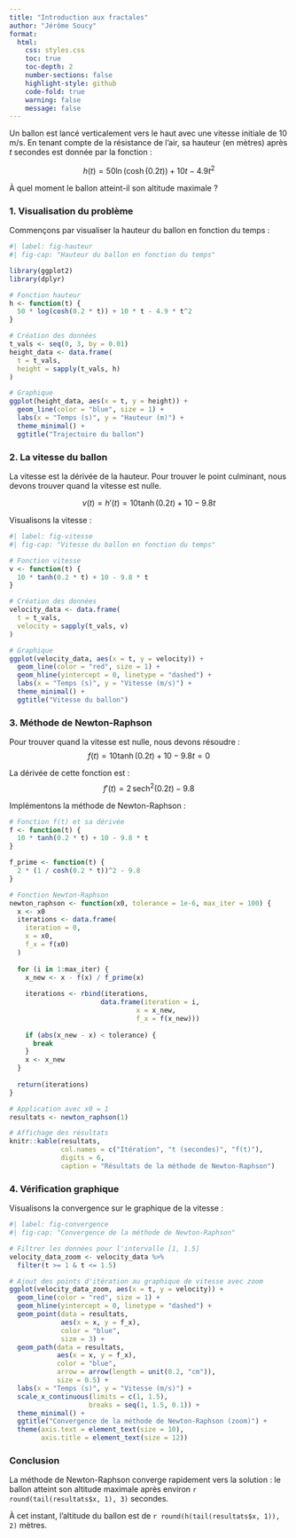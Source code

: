 ```yaml
---
title: "Introduction aux fractales"
author: "Jérôme Soucy"
format:
  html:
    css: styles.css
    toc: true
    toc-depth: 2
    number-sections: false
    highlight-style: github
    code-fold: true
    warning: false
    message: false
---
```


Un ballon est lancé verticalement vers le haut avec une vitesse initiale de 10 m/s. En tenant compte de la résistance de l'air, sa hauteur (en mètres) après $t$ secondes est donnée par la fonction :

$$h(t) = 50\ln(\cosh(0.2t)) + 10t - 4.9t^2$$

À quel moment le ballon atteint-il son altitude maximale ?

### 1. Visualisation du problème

Commençons par visualiser la hauteur du ballon en fonction du temps :

```r
#| label: fig-hauteur
#| fig-cap: "Hauteur du ballon en fonction du temps"

library(ggplot2)
library(dplyr)

# Fonction hauteur
h <- function(t) {
  50 * log(cosh(0.2 * t)) + 10 * t - 4.9 * t^2
}

# Création des données
t_vals <- seq(0, 3, by = 0.01)
height_data <- data.frame(
  t = t_vals,
  height = sapply(t_vals, h)
)

# Graphique
ggplot(height_data, aes(x = t, y = height)) +
  geom_line(color = "blue", size = 1) +
  labs(x = "Temps (s)", y = "Hauteur (m)") +
  theme_minimal() +
  ggtitle("Trajectoire du ballon")
```

### 2. La vitesse du ballon

La vitesse est la dérivée de la hauteur. Pour trouver le point culminant, nous devons trouver quand la vitesse est nulle.

$$v(t) = h'(t) = 10\tanh(0.2t) + 10 - 9.8t$$

Visualisons la vitesse :

```r
#| label: fig-vitesse
#| fig-cap: "Vitesse du ballon en fonction du temps"

# Fonction vitesse
v <- function(t) {
  10 * tanh(0.2 * t) + 10 - 9.8 * t
}

# Création des données
velocity_data <- data.frame(
  t = t_vals,
  velocity = sapply(t_vals, v)
)

# Graphique
ggplot(velocity_data, aes(x = t, y = velocity)) +
  geom_line(color = "red", size = 1) +
  geom_hline(yintercept = 0, linetype = "dashed") +
  labs(x = "Temps (s)", y = "Vitesse (m/s)") +
  theme_minimal() +
  ggtitle("Vitesse du ballon")
```

### 3. Méthode de Newton-Raphson

Pour trouver quand la vitesse est nulle, nous devons résoudre : $$f(t) = 10\tanh(0.2t) + 10 - 9.8t = 0$$

La dérivée de cette fonction est : $$f'(t) = 2\,\text{sech}^2(0.2t) - 9.8$$

Implémentons la méthode de Newton-Raphson :

```r
# Fonction f(t) et sa dérivée
f <- function(t) {
  10 * tanh(0.2 * t) + 10 - 9.8 * t
}

f_prime <- function(t) {
  2 * (1 / cosh(0.2 * t))^2 - 9.8
}

# Fonction Newton-Raphson
newton_raphson <- function(x0, tolerance = 1e-6, max_iter = 100) {
  x <- x0
  iterations <- data.frame(
    iteration = 0,
    x = x0,
    f_x = f(x0)
  )
  
  for (i in 1:max_iter) {
    x_new <- x - f(x) / f_prime(x)
    
    iterations <- rbind(iterations, 
                       data.frame(iteration = i,
                                x = x_new,
                                f_x = f(x_new)))
    
    if (abs(x_new - x) < tolerance) {
      break
    }
    x <- x_new
  }
  
  return(iterations)
}

# Application avec x0 = 1
resultats <- newton_raphson(1)

# Affichage des résultats
knitr::kable(resultats,
             col.names = c("Itération", "t (secondes)", "f(t)"),
             digits = 6,
             caption = "Résultats de la méthode de Newton-Raphson")
```

### 4. Vérification graphique

Visualisons la convergence sur le graphique de la vitesse :

```r
#| label: fig-convergence
#| fig-cap: "Convergence de la méthode de Newton-Raphson"

# Filtrer les données pour l'intervalle [1, 1.5]
velocity_data_zoom <- velocity_data %>% 
  filter(t >= 1 & t <= 1.5)

# Ajout des points d'itération au graphique de vitesse avec zoom
ggplot(velocity_data_zoom, aes(x = t, y = velocity)) +
  geom_line(color = "red", size = 1) +
  geom_hline(yintercept = 0, linetype = "dashed") +
  geom_point(data = resultats, 
             aes(x = x, y = f_x),
             color = "blue",
             size = 3) +
  geom_path(data = resultats, 
            aes(x = x, y = f_x),
            color = "blue",
            arrow = arrow(length = unit(0.2, "cm")),
            size = 0.5) +
  labs(x = "Temps (s)", y = "Vitesse (m/s)") +
  scale_x_continuous(limits = c(1, 1.5),
                    breaks = seq(1, 1.5, 0.1)) +
  theme_minimal() +
  ggtitle("Convergence de la méthode de Newton-Raphson (zoom)") +
  theme(axis.text = element_text(size = 10),
        axis.title = element_text(size = 12))
```

### Conclusion

La méthode de Newton-Raphson converge rapidement vers la solution : le ballon atteint son altitude maximale après environ `r round(tail(resultats$x, 1), 3)` secondes.

À cet instant, l'altitude du ballon est de `r round(h(tail(resultats$x, 1)), 2)` mètres.
